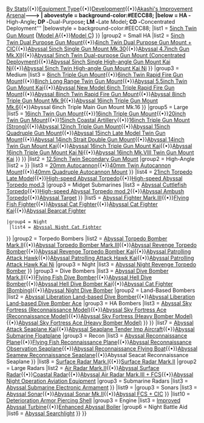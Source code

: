 {{Navbox
<!--- |name = Template:Equipmentlist --->
|name = Enemyequipmentlist
| state = mw-collapsible mw-collapsed
|title = [[List_of_equipment_used_by_the_enemy|Enemy Equipment List]]
|basestyle  = background-color:#eebb55;
|titlestyle = color:black;
|liststyle = border:0px none;padding-left:5px
|groupstyle =  color:black
|style = color:black; background-color:#FFFFFF; border:1px solid #1A5B70; width:100%;
<!--- |above = '''[[Equipment_List_(Image)|Gallery]]{{•}}[[Equipment_Ranking|By Stats]]{{•}}[[Glossary#Equipment|Equipment Type]]{{•}}[[Development]]{{•}}[[Akashi's_Improvement_Arsenal|Akashi's Improvement Arsenal]]''' ---> 
| abovestyle = background-color:#EECC88;
|below = HA - '''High-Angle'''; DP - '''Dual-Purpose'''; LM - '''Late Model'''; CD - '''Concentrated Deployment'''
|belowstyle = background-color:#EECC88;
<!--- Main Guns category --->
|list1 = {{Navbox|child
 |name       = Main Guns
 |title      = Main Guns
 |basestyle  = background-color:#EECC88;
|group1 = Small
|list1 = {{Navbox|child
  |evenodd = swap
  |basestyle  = background-color:#eeddbb;
  |list1 = [[5inch Single Gun Mount]]{{•}}[[5inch Coastal Gun]]{{•}}[[5inch Twin Gun Mount]] <big>(</big>[[Abyssal 5inch Twin Gun Mount Model A|Model A]]{{•}}[[Abyssal 5inch Twin Gun Mount Model C|Model C]]<big>)</big>
}}
<!--- Small HA Guns --->
|group2 = Small HA
|list2 = {{Navbox|child
  |evenodd = swap
  |basestyle  = background-color:#eeddbb;
  |list1 = [[3inch Single High-angle Gun Mount]]{{•}}[[5inch Twin Dual Purpose Gun Mount]]{{•}}[[4inch Twin Dual Purpose Gun Mount + CIC]]{{•}}[[Abyssal 5inch Single Gun Mount Mk.30]]{{•}}[[Abyssal 4.7inch Gun Mk.XII]]{{•}}[[Abyssal 5inch Twin Dual-purpose Gun Mount (Concentrated Deployment)]]{{•}}[[Abyssal 5inch Single High-angle Gun Mount Kai Ni]]{{•}}[[Abyssal 5inch Twin High-angle Gun Mount Kai Ni]]
}}
<!--- Medium Guns --->
|group3 = Medium
|list3 = {{Navbox|child
  |evenodd = swap
  |basestyle  = background-color:#eeddbb;
  |list1 = [[5inch Single Anti-Aircraft Gun Mount]]{{•}}[[8inch Triple Gun Mount]]{{•}}[[6inch Twin Rapid Fire Gun Mount]]{{•}}[[8inch Long Range Twin Gun Mount]]{{•}}[[Abyssal 5.5inch Twin Gun Mount Kai]]{{•}}[[Abyssal New Model 6inch Triple Rapid Fire Gun Mount]]{{•}}[[Abyssal 8inch Twin Rapid Fire Gun Mount]]{{•}}[[Abyssal 8inch Triple Gun Mount Mk.9]]{{•}}[[Abyssal 16inch Triple Gun Mount Mk.6]]{{•}}Abyssal 6inch Triple Main Gun Mount Mk.16
}}
<!--- Medium HA Guns --->
<!--- |group4 = Medium HA--->
<!--- |list4 = [[5inch Twin Dual-purpose Gun Mount (Concentrated Deployment)|5inch Twin DP Gun Mount (CD)]]--->
<!--- Large Guns --->
|group5 = Large
|list5 = {{Navbox|child
  |evenodd = swap
  |basestyle  = background-color:#eeddbb;
  |list1 = [[14inch Twin Gun Mount]]{{•}}[[16inch Twin Gun Mount]]{{•}}[[16inch Triple Gun Mount]]{{•}}[[20inch Twin Gun Mount]]{{•}}[[15inch Coastal Artillery]]{{•}}[[16inch Triple Gun Mount (Strong)]]{{•}}[[Abyssal 12inch Triple Gun Mount]]{{•}}[[Abyssal 15inch Quadruple Gun Mount]]{{•}}[[Abyssal 15inch Late Model Twin Gun Mount]]{{•}}[[Abyssal 14inch Strait Double Gun Mount]]{{•}}[[Abyssal 14inch Twin Gun Mount Kai]]{{•}}[[Abyssal 16inch Triple Gun Mount Kai]]{{•}}[[Abyssal 16inch Triple Gun Mount Kai Ni]]{{•}}[[Abyssal 16inch Mk.VIII Twin Gun Mount Kai]]
}}
}}
<!--- Secondary Guns category --->
|list2 = {{Navbox|child
 |name       = Secondary Guns
 |title      = Secondary Guns
 |basestyle  = background-color:#EECC88;
<!--- Surface guns --->
|group1 = Surface
|list1 = [[6inch Single Gun Mount]]{{•}}[[12.5inch Twin Secondary Gun Mount]]
<!--- Secondary HA Guns --->
|group2 = High-Angle
|list2 = {{Navbox|child
  |evenodd = swap
  |basestyle  = background-color:#eeddbb;
<!---  |group1 = IJN --->
  |list1 = [[5inch Single Anti-Aircraft Gun Mount]]
}}
}}
<!--- Anti-Air category --->
|list3 = {{Navbox|child
 |name       = Anti-Air
 |title      = Anti-Air
 |basestyle  = background-color:#EECC88;
<!--- AA guns --->
|group1 = Anti-Air Guns
|list1 = [[12.7mm Machine Gun]]{{•}}[[20mm Autocannon]]{{•}}[[40mm Twin Autocannon Mount]]{{•}}[[40mm Quadruple Autocannon Mount]]
<!--- AAFDs, just in case --->
<!---|group2 = Anti-Aircraft Fire Directors--->
<!---|list2 = Abyssal Anti-Aircraft Fire Director --->
}}
<!--- Torpedo category --->
|list4 = {{Navbox|child
 |name       = Torpedo Weapon
 |title      = Torpedo Weapon
 |basestyle  = background-color:#EECC88;
<!--- Surface --->
|group1 = Surface
|list1 = [[21inch Torpedo Early Model]]{{•}}[[21inch Torpedo Late Model]]{{•}}[[High-speed Abyssal Torpedo]]{{•}}[[High-speed Abyssal Torpedo mod.3]]
<!--- Submarine --->
<!--- |group2 = Submarine --->
<!--- |list2 = [[Late Model Bow Torpedo Mount (6 Tubes)]] --->
<!--- Kouhyouteki  --->
|group3 = Midget Submarines
|list3 = [[Abyssal Cuttlefish Torpedo]]{{•}}[[High-speed Abyssal Torpedo mod.2]]{{•}}[[Abyssal Ambush Torpedo]]{{•}}[[Abyssal Target]]
}}
<!--- Carrier-based Aircraft --->
|list5 = {{Navbox|child
 |name       = Carrier-Based Aircraft
 |title      = Carrier-Based Aircraft
 |basestyle  = background-color:#EECC88;
<!--- Fighters --->
|group1 = Fighters
|list1 = {{Navbox|child
  |evenodd = swap
  |basestyle  = background-color:#eeddbb;
  |list1 = [[Abyssal Fighter]]{{•}}[[Abyssal Fighter Mark.II]]{{•}}[[Abyssal Fighter Mark.III]]{{•}}[[Flying Fish Fighter]]{{•}}[[Abyssal Cat Fighter]]{{•}}[[Abyssal Cat Fighter Kai]]{{•}}[[Abyssal Bearcat Fighter]]
<!--- Yasen Fighters may go here? --->
 |group4 = Night
  |list4 = [[Abyssal Night Cat Fighter]]
}}
<!--- Torpedo Bombers --->
|group2 = Torpedo Bombers
|list2 = {{Navbox|child
  |evenodd = swap
  |basestyle  = background-color:#eeddbb;
<!---   |group1 = IJN--->
  |list1 = [[Abyssal Torpedo Bomber]]{{•}}[[Abyssal Torpedo Bomber Mark.II]]{{•}}[[Abyssal Torpedo Bomber Mark.III]]{{•}}[[Abyssal Revenge Torpedo Bomber]]{{•}}[[Abyssal Revenge Torpedo Bomber Kai]]{{•}}[[Abyssal Patrolling Attack Hawk]]{{•}}[[Abyssal Patrolling Attack Hawk Kai]]{{•}}[[Abyssal Patrolling Attack Hawk Kai Ni]]
|group3 = Night
|list3 = [[Abyssal Night Revenge Torpedo Bomber]]
}}
<!--- Dive Bombers --->
|group3 = Dive Bombers
|list3 = {{Navbox|child
  |evenodd = swap
  |basestyle  = background-color:#eeddbb;
<!---  |group1 = IJN--->
  |list1 = [[Abyssal Dive Bomber]]{{•}}[[Abyssal Dive Bomber Mark.II]]{{•}}[[Flying Fish Dive Bomber]]{{•}}[[Abyssal Hell Dive Bomber]]{{•}}[[Abyssal Hell Dive Bomber Kai]]{{•}}[[Abyssal Cat Fighter (Bombing)]]{{•}}[[Abyssal Night Dive Bomber]]
|group2 = Land-Based Bombers
|list2 = [[Abyssal Liberation Land-based Dive Bomber]]{{•}}[[Abyssal Liberation Land-based Dive Bomber Ace]]
|group3 = HA Bombers
|list3 = [[Abyssal Sky Fortress (Reconnaissance Model)]]{{•}}[[Abyssal Sky Fortress Ace (Reconnaissance Model)]]{{•}}[[Abyssal Sky Fortress (Heavy Bomber Model)]]{{•}}[[Abyssal Sky Fortress Ace (Heavy Bomber Model)]]
}}
<!--- Recon --->
<!---|group4 = Recon--->
<!---|list4 = [[Saiun]]--->
}}
<!--- Seaplanes category --->
|list7 = {{Navbox|child
 |name       = Seaplanes
 |title      = Seaplanes
 |basestyle  = background-color:#EECC88;
<!---|group1 = Fighter--->
<!---|list1 = [[Type 2 Seaplane Fighter Kai|Type 2 Kai]]--->
|group2 = Bomber/Multirole
|list2 = [[Abyssal Attack Seaplane]]{{•}}[[Abyssal Attack Seaplane Kai]]{{•}}[[Abyssal Seaplane Tender Imp Aircraft]]{{•}}[[Abyssal Submarine Floatplane]]
|group3 = Recon
|list3 = [[Abyssal Reconnaissance Plane]]{{•}}[[Flying Fish Reconnaissance Plane]]{{•}}[[Abyssal Reconnaissance Observation Seaplane]]{{•}}[[Abyssal Reconnaissance Flying Boat]]{{•}}[[Abyssal Seamew Reconnaissance Seaplane]]{{•}}Abyssal Seacat Reconnaissance Seaplane
<!---|group4 = Flying Boats --->
<!---|list4 = [[Type 2 Flying Boat]] --->
}}
<!--- Radars category --->
|list8 = {{Navbox|child
 |name       = Radars
 |title      = Radar
 |basestyle  = background-color:#EECC88;
|group1 = Small Radars
|list1 = [[Air Radar Mark.I]]{{•}}[[Surface Radar Mark.I]]{{•}}[[Surface Radar Mark.II]]
|group2 = Large Radars
|list2 = [[Air Radar Mark.II]]{{•}}[[Abyssal Surface Radar]]{{•}}[[Coastal Radar]]{{•}}[[Abyssal Air Radar Mark.III + FCS]]{{•}}[[Abyssal Night Operation Aviation Equipment]]
|group3 = Submarine Radars
|list3 = [[Abyssal Submarine Electronic Armament]]
}}
<!--- ASW Equip, all of it! --->
|list9 = {{Navbox|child
 |name       = Radars
 |title      = Anti-Submarine Warfare
 |basestyle  = background-color:#EECC88;
|group1 = Depth Charge Projectors
|list1 = {{Navbox|child
  |evenodd = swap
  |basestyle  = background-color:#eeddbb;
  |list1 = [[Abyssal Depth Charge Projector]]{{•}}[[Abyssal Depth Charge Projector Mk.II]]
}}
|group3 = Sonars
|list3 = [[Abyssal Sonar]]{{•}}[[Abyssal Sonar Mk.II]]{{•}}[[Abyssal FCS + CIC]]
}}
<!--- Random stuff --->
|list10 = {{Navbox|child
 |name       = Radars
 |title      = Miscellaneous
 |basestyle  = background-color:#EECC88;
|group2 = Shells
|list2 = [[Anti-Air Dispersal Shell]]{{•}}[[Deterioration Armor Piercing Shell]]
|group3 = Engine
|list3 = [[Improved Abyssal Turbine]]{{•}}[[Enhanced Abyssal Boiler]]
|group6 = Night Battle Aid
|list6 = [[Abyssal Searchlight]]
}}
}}